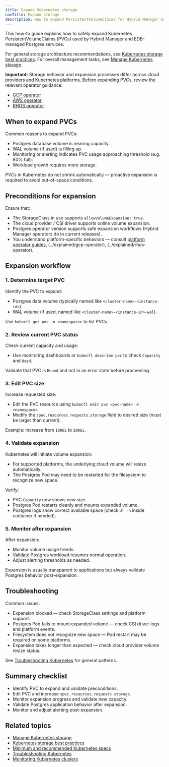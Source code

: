 ```yaml
---
title: Expand Kubernetes storage
navTitle: Expand storage
description: How to expand PersistentVolumeClaims for Hybrid Manager and managed Postgres services on Kubernetes.
---
```


This how-to guide explains how to safely expand Kubernetes PersistentVolumeClaims (PVCs) used by Hybrid Manager and EDB-managed Postgres services.

For general storage architecture recommendations, see [Kubernetes storage best practices](/portal/kubernetes/learn/explained/hybrid-manager/storage-best-practices/).
For overall management tasks, see [Manage Kubernetes storage](./manage-kubernetes-storage).

**Important:** Storage behavior and expansion processes differ across cloud providers and Kubernetes platforms.
Before expanding PVCs, review the relevant operator guidance:

-   [GCP operator](../explained/gcp-operator)
-   [AWS operator](../explained/aws-operator)
-   [RHOS operator](../explained/rhos-operator)

## When to expand PVCs

Common reasons to expand PVCs:

-   Postgres database volume is nearing capacity.
-   WAL volume (if used) is filling up.
-   Monitoring or alerting indicates PVC usage approaching threshold (e.g. 80% full).
-   Workload growth requires more storage.

PVCs in Kubernetes do not shrink automatically — proactive expansion is required to avoid out-of-space conditions.

## Preconditions for expansion

Ensure that:

-   The StorageClass in use supports `allowVolumeExpansion: true`.
-   The cloud provider / CSI driver supports online volume expansion.
-   Postgres operator version supports safe expansion workflows (Hybrid Manager operators do in current releases).
-   You understand platform-specific behaviors — consult [platform operator guides](../explained/aws-operator), (../explained/gcp-operator), (../explained/rhos-operator).

## Expansion workflow

### 1. Determine target PVC

Identify the PVC to expand:

-   Postgres data volume (typically named like `<cluster-name>-<instance-id>`).
-   WAL volume (if used, named like `<cluster-name>-<instance-id>-wal`).

Use `kubectl get pvc -n <namespace>` to list PVCs.

### 2. Review current PVC status

Check current capacity and usage:

-   Use monitoring dashboards or `kubectl describe pvc` to check `Capacity` and `Used`.

Validate that PVC is `Bound` and not in an error state before proceeding.

### 3. Edit PVC size

Increase requested size:

-   Edit the PVC resource using `kubectl edit pvc <pvc-name> -n <namespace>`.
-   Modify the `spec.resources.requests.storage` field to desired size (must be larger than current).

Example: increase from `100Gi` to `200Gi`.

### 4. Validate expansion

Kubernetes will initiate volume expansion:

-   For supported platforms, the underlying cloud volume will resize automatically.
-   The Postgres Pod may need to be restarted for the filesystem to recognize new space.

Verify:

-   PVC `Capacity` now shows new size.
-   Postgres Pod restarts cleanly and mounts expanded volume.
-   Postgres logs show correct available space (check `df -h` inside container if needed).

### 5. Monitor after expansion

After expansion:

-   Monitor volume usage trends.
-   Validate Postgres workload resumes normal operation.
-   Adjust alerting thresholds as needed.

Expansion is usually transparent to applications but always validate Postgres behavior post-expansion.

## Troubleshooting

Common issues:

-   Expansion blocked — check StorageClass settings and platform support.
-   Postgres Pod fails to mount expanded volume — check CSI driver logs and platform events.
-   Filesystem does not recognize new space — Pod restart may be required on some platforms.
-   Expansion takes longer than expected — check cloud provider volume resize status.

See [Troubleshooting Kubernetes](/portal/kubernetes/learn/how-to/troubleshooting-on-kubernetes) for general patterns.

## Summary checklist

-   Identify PVC to expand and validate preconditions.
-   Edit PVC and increase `spec.resources.requests.storage`.
-   Monitor expansion progress and validate new capacity.
-   Validate Postgres application behavior after expansion.
-   Monitor and adjust alerting post-expansion.

## Related topics

-   [Manage Kubernetes storage](./manage-kubernetes-storage)
-   [Kubernetes storage best practices](/portal/kubernetes/learn/explained/hybrid-manager/storage-best-practices/)
-   [Minimum and recommended Kubernetes specs](/edb-postgres-ai/hybrid-manager/install/kubernetes/recommended/)
-   [Troubleshooting Kubernetes](./troubleshooting-on-kubernetes)
-   [Monitoring Kubernetes clusters](./monitor-kubernetes-cluster)
